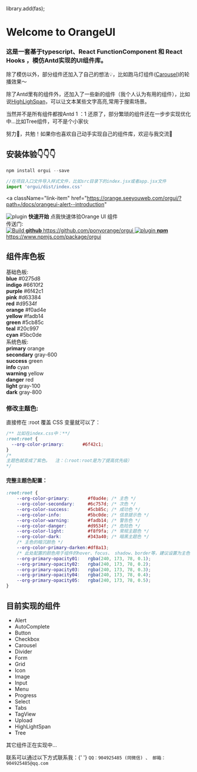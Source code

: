 

library.add(fas);


<Meta title="OrangeUI/Welcome" />

<style>
  {`
    .subheading {
      --mediumdark: '#999999';
      font-weight: 900;
      font-size: 13px;
      color: #999;
      letter-spacing: 6px;
      line-height: 24px;
      text-transform: uppercase;
      margin-bottom: 12px;
      margin-top: 40px;
    }

    .link-list {
      display: grid;
      grid-template-columns: 1fr;
      grid-template-rows: 1fr 1fr;
      row-gap: 10px;
    }
    .color-list{
      display: grid;
      grid-template-columns: repeat(6,1fr);
      grid-template-rows: 1fr 1fr;
      row-gap: 10px;
    }

    @media (min-width: 620px) {
      .link-list {
        row-gap: 20px;
        column-gap: 20px;
        grid-template-columns: 1fr 1fr;
      }
    }

    @media all and (-ms-high-contrast:none) {
    .link-list {
        display: -ms-grid;
        -ms-grid-columns: 1fr 1fr;
        -ms-grid-rows: 1fr 1fr;
      }
    }

    .link-item {
      display: block;
      padding: 20px 30px 20px 15px;
      border: 1px solid #00000010;
      border-radius: 5px;
      transition: background 150ms ease-out, border 150ms ease-out, transform 150ms ease-out;
      color: #333333;
      display: flex;
      align-items: flex-start;
    }

    .link-item:hover {
      border-color: #1EA7FD50;
      transform: translate3d(0, -3px, 0);
      box-shadow: rgba(0, 0, 0, 0.08) 0 3px 10px 0;
    }

    .link-item:active {
      border-color: #1EA7FD;
      transform: translate3d(0, 0, 0);
    }

    .link-item strong {
      font-weight: 700;
      display: block;
      margin-bottom: 2px;
    }

    .link-item img {
      height: 40px;
      width: 40px;
      margin-right: 15px;
      flex: none;
    }

    .link-item span {
      font-size: 14px;
      line-height: 20px;
    }

    .tip {
      display: inline-block;
      border-radius: 1em;
      font-size: 11px;
      line-height: 12px;
      font-weight: 700;
      background: #E7FDD8;
      color: #66BF3C;
      padding: 4px 12px;
      margin-right: 10px;
      vertical-align: top;
    }

    .tip-wrapper {
      font-size: 13px;
      line-height: 20px;
      margin-top: 40px;
      margin-bottom: 40px;
    }

    .tip-wrapper code {
      font-size: 12px;
      display: inline-block;
    }
  `}
</style>

# Welcome to OrangeUI
### 这是一套基于typescript、React FunctionComponent 和 React Hooks ，模仿Antd实现的UI组件库。

除了模仿以外，部分组件还加入了自己的想法💡，比如跑马灯组件([Carousel](https://orange.seeyouweb.com/orgui/?path=/docs/orangeui-carousel--size))的轮播效果～

除了Antd里有的组件外，还加入了一些新的组件（我个人认为有用的组件），比如说[HighLighSpan](https://orange.seeyouweb.com/orgui/?path=/docs/orangeui-highlightspan--introduction)，可以让文本某些文字高亮,常用于搜索场景。

当然并不是所有组件都按Antd 1 ：1 还原了，部分繁琐的组件还在一步步实现优化中...比如Tree组件，可不是个小家伙

努力💪，共勉！如果你也喜欢自己动手实现自己的组件库，欢迎与我交流👏
## 安装体验👇👇👇
```js
npm install orgui --save
```
```js
//在项目入口文件导入样式文件，比如src目录下的index.jsx或者app.jsx文件
import 'orgui/dist/index.css'
```
<a
  className="link-item"
  href="https://orange.seeyouweb.com/orgui/?path=/docs/orangeui-alert--introduction"
>
  <img src={StackAlt} alt="plugin" />
  <span>
      <strong>快速开始</strong>
      点我快速体验Orange UI 组件
    </span>
</a>
<div className="subheading">传送门:</div>
<div className="link-list">
  <a
    className="link-item"
    href="https://github.com/ponyorange/orgui"
    target="_blank"
  >
    <img src={Github} alt="Build" />
    <span>
      <strong>github</strong>
      https://github.com/ponyorange/orgui
    </span>
  </a>
  <a
    className="link-item"
    href="https://www.npmjs.com/package/orgui"
    target="_blank"
  >
    <img src={Npm} alt="plugin" />
    <span>
      <strong>npm</strong>
      https://www.npmjs.com/package/orgui
    </span>
  </a>
</div>

## 组件库色板

<div className="subheading">基础色板:</div>
<div className="color-list">
  <div
    className="link-item color-item"
    style={{height:"60px",display:"flex",alignItems:"center"}}
  >
    <div style={{width:"2vw",height:"2vw",backgroundColor:"#0275d8"}}> </div>
    <span style={{marginLeft:"6px"}}>
      <strong>blue</strong>
      #0275d8
    </span>
  </div>
  <div
    className="link-item color-item"
    style={{height:"60px",display:"flex",alignItems:"center"}}
  >
    <div style={{width:"2vw",height:"2vw",backgroundColor:"#6610f2"}}> </div>
    <span style={{marginLeft:"6px"}}>
      <strong>indigo</strong>
      #6610f2
    </span>
  </div>
  <div
    className="link-item color-item"
    style={{height:"60px",display:"flex",alignItems:"center"}}
  >
    <div style={{width:"2vw",height:"2vw",backgroundColor:"#6f42c1"}}> </div>
    <span style={{marginLeft:"6px"}}>
      <strong>purple</strong>
      #6f42c1
    </span>
  </div>
  <div
    className="link-item color-item"
    style={{height:"60px",display:"flex",alignItems:"center"}}
  >
    <div style={{width:"2vw",height:"2vw",backgroundColor:"#d63384"}}> </div>
    <span style={{marginLeft:"6px"}}>
      <strong>pink</strong>
      #d63384
    </span>
  </div>
  <div
    className="link-item color-item"
    style={{height:"60px",display:"flex",alignItems:"center"}}
  >
    <div style={{width:"2vw",height:"2vw",backgroundColor:"#d9534f"}}> </div>
    <span style={{marginLeft:"6px"}}>
      <strong>red</strong>
      #d9534f
    </span>
  </div>
  <div
    className="link-item color-item"
    style={{height:"60px",display:"flex",alignItems:"center"}}
  >
    <div style={{width:"2vw",height:"2vw",backgroundColor:"#f0ad4e"}}> </div>
    <span style={{marginLeft:"6px"}}>
      <strong>orange</strong>
      #f0ad4e
    </span>
  </div>
  <div
    className="link-item color-item"
    style={{height:"60px",display:"flex",alignItems:"center"}}
  >
    <div style={{width:"2vw",height:"2vw",backgroundColor:"#fadb14"}}> </div>
    <span style={{marginLeft:"6px"}}>
      <strong>yellow</strong>
      #fadb14
    </span>
  </div>
  <div
    className="link-item color-item"
    style={{height:"60px",display:"flex",alignItems:"center"}}
  >
    <div style={{width:"2vw",height:"2vw",backgroundColor:"#5cb85c"}}> </div>
    <span style={{marginLeft:"6px"}}>
      <strong>green</strong>
      #5cb85c
    </span>
  </div>
  <div
    className="link-item color-item"
    style={{height:"60px",display:"flex",alignItems:"center"}}
  >
    <div style={{width:"2vw",height:"2vw",backgroundColor:"#20c997"}}> </div>
    <span style={{marginLeft:"6px"}}>
      <strong>teal</strong>
      #20c997
    </span>
  </div>
  <div
    className="link-item color-item"
    style={{height:"60px",display:"flex",alignItems:"center"}}
  >
    <div style={{width:"2vw",height:"2vw",backgroundColor:"#5bc0de"}}> </div>
    <span style={{marginLeft:"6px"}}>
      <strong>cyan</strong>
      #5bc0de
    </span>
  </div>
</div>

<div className="subheading">系统色板:</div>
<div className="color-list" style={{paddingBottom:"30px"}}>
  <div
    className="link-item color-item"
    style={{height:"60px",display:"flex",alignItems:"center"}}
  >
    <div style={{width:"2vw",height:"2vw",backgroundColor:"#f0ad4e"}}> </div>
    <span style={{marginLeft:"6px"}}>
      <strong>primary</strong>
      orange
    </span>
  </div>
  <div
    className="link-item color-item"
    style={{height:"60px",display:"flex",alignItems:"center"}}
  >
    <div style={{width:"2vw",height:"2vw",backgroundColor:"#6c757d"}}> </div>
    <span style={{marginLeft:"6px"}}>
      <strong>secondary</strong>
      gray-600
    </span>
  </div>
  <div
    className="link-item color-item"
    style={{height:"60px",display:"flex",alignItems:"center"}}
  >
    <div style={{width:"2vw",height:"2vw",backgroundColor:"#5cb85c"}}> </div>
    <span style={{marginLeft:"6px"}}>
      <strong>success</strong>
      green
    </span>
  </div>
  <div
    className="link-item color-item"
    style={{height:"60px",display:"flex",alignItems:"center"}}
  >
    <div style={{width:"2vw",height:"2vw",backgroundColor:"#5bc0de"}}> </div>
    <span style={{marginLeft:"6px"}}>
      <strong>info</strong>
      cyan
    </span>
  </div>
  <div
    className="link-item color-item"
    style={{height:"60px",display:"flex",alignItems:"center"}}
  >
    <div style={{width:"2vw",height:"2vw",backgroundColor:"#fadb14"}}> </div>
    <span style={{marginLeft:"6px"}}>
      <strong>warning</strong>
      yellow
    </span>
  </div>
  <div
    className="link-item color-item"
    style={{height:"60px",display:"flex",alignItems:"center"}}
  >
    <div style={{width:"2vw",height:"2vw",backgroundColor:"#d9534f"}}> </div>
    <span style={{marginLeft:"6px"}}>
      <strong>danger</strong>
      red
    </span>
  </div>
  <div
    className="link-item color-item"
    style={{height:"60px",display:"flex",alignItems:"center"}}
  >
    <div style={{width:"2vw",height:"2vw",backgroundColor:"#f8f9fa"}}> </div>
    <span style={{marginLeft:"6px"}}>
      <strong>light</strong>
      gray-100
    </span>
  </div>
  <div
    className="link-item color-item"
    style={{height:"60px",display:"flex",alignItems:"center"}}
  >
    <div style={{width:"2vw",height:"2vw",backgroundColor:"#343a40"}}> </div>
    <span style={{marginLeft:"6px"}}>
      <strong>dark</strong>
      gray-800
    </span>
  </div>
</div>

### 修改主题色:
直接修在 :root 覆盖 CSS 变量就可以了：
```css
/** 比如在index.css中：**/
:root:root {
  --org-color-primary:       #6f42c1;
}
/*
主题色就变成了紫色。  注：（:root:root是为了提高优先级）
*/
```

#### 完整主题色配置：
```css
:root:root {
    --org-color-primary:       #f0ad4e; /* 主色 */
    --org-color-secondary:     #6c757d; /* 次色 */
    --org-color-success:       #5cb85c; /* 成功色 */
    --org-color-info:          #5bc0de; /* 信息提示色 */
    --org-color-warning:       #fadb14; /* 警告色 */
    --org-color-danger:        #d9534f; /* 危险色 */
    --org-color-light:         #f8f9fa; /* 常规主题色 */
    --org-color-dark:          #343a40; /* 暗黑主题色 */
    /* 主色的暗沉颜色 */
    --org-color-primary-darken:#df8a13;
    /* 此处配置的颜色用于组件的hover、focus、 shadow、border等，建议设置为主色（primary）的各种透明度以保证颜色统一性 */
    --org-primary-opacity01:   rgba(240, 173, 78, 0.1);
    --org-primary-opacity02:   rgba(240, 173, 78, 0.2);
    --org-primary-opacity03:   rgba(240, 173, 78, 0.3);
    --org-primary-opacity04:   rgba(240, 173, 78, 0.4);
    --org-primary-opacity05:   rgba(240, 173, 78, 0.5);
}
```

## 目前实现的组件
* Alert
* AutoComplete
* Button
* Checkbox
* Carousel
* Divider
* Form
* Grid
* Icon
* Image
* Input
* Menu
* Progress
* Select
* Tabs
* TagView
* Upload
* HighLightSpan
* Tree

其它组件正在实现中...

<div className="tip-wrapper">
  <span className="tip">联系</span>可以通过以下方式联系我：{' '}
  <code>QQ：904925485 (同微信) 、 邮箱：904925485@qq.com</code>
</div>
